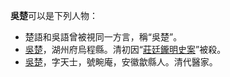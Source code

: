 '''吳楚'''可以是下列人物：

* 楚語和吳語曾被視同一方言，稱“吳楚”。
* [[吳楚_(文字獄)|吳楚]]，湖州府烏程縣。清初因“[[莊廷鑨明史案|莊廷鑨明史案]]”被殺。
* [[吳楚_(清朝)|吳楚]]，字天士，號畹庵，安徽歙縣人。清代醫家。

{{disambig|Cat=二字中國相關消歧義}}